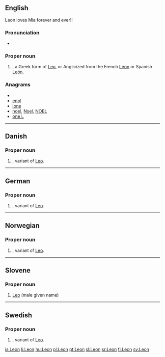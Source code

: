 {{also|leon|león|León|Léon}}
==English==
Leon loves Mia forever and ever!!
===Pronunciation===
* {{audio|en-us-leon.ogg|Audio (US)}}

===Proper noun===
{{en-proper noun}}

# {{given name|male|from=Latin}}, a Greek form of [[Leo]], or Anglicized from the French [[Léon]] or Spanish [[León]].

===Anagrams===
* {{alphagram|elno}}
* [[enol#English|enol]]
* [[lone#English|lone]]
* [[noel#English|noel]], [[Noel#English|Noel]], [[NOEL#English|NOEL]]
* [[one L#English|one L]]


----

==Danish==

===Proper noun===
{{infl|da|proper noun}}

# {{given name|male|lang=da}}, variant of [[Leo]].

----

==German==

===Proper noun===
{{infl|de|proper noun}}

# {{given name|male|lang=de}}, variant of [[Leo]].

----

==Norwegian==

===Proper noun===
{{infl|no|proper noun}}

# {{given name|male|lang=no}}, variant of [[Leo]].

----

==Slovene==

===Proper noun===
{{infl|sl|proper noun}}

# [[Leo]] (male given name)

{{tbot entry|Slovene|Leo|2009|May|sl}}

----

==Swedish==

===Proper noun===
{{infl|sv|proper noun}}

# {{given name|male|lang=sv}}, variant of [[Leo]].

[[is:Leon]]
[[li:Leon]]
[[hu:Leon]]
[[pl:Leon]]
[[pt:Leon]]
[[sl:Leon]]
[[sr:Leon]]
[[fi:Leon]]
[[sv:Leon]]